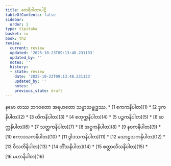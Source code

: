 ```yaml
---
title: ထေရီဂါထာပါဠိ
tableOfContents: false
sidebar:
  order: 1
type: tipitaka
basket: su
book: th2
review:
  current: review
  updated: '2025-10-23T09:13:48.231133'
  updated_by: ''
  notes: ''
  history:
  - state: review
    date: '2025-10-23T09:13:48.231133'
    updated_by: ''
    notes: ''
    previous_state: draft
---
```


<ReviewStatus review={frontmatter.review} showDetails={true} />

<HypothesisAnnotation frontmatter={frontmatter} />

<Paragraph number="1" type="center" book="th2">
နမော တဿ ဘဂဝတော အရဟတော သမ္မာသမ္ဗုဒ္ဓဿ.

</Paragraph>

<TableOfContents book="th2">
* [1 ဧကကနိပါတ](1)
* [2 ဒုကနိပါတ](2)
* [3 တိကနိပါတ](3)
* [4 စတုက္ကနိပါတ](4)
* [5 ပဉ္စကနိပါတ](5)
* [6 ဆက္ကနိပါတ](6)
* [7 သတ္တကနိပါတ](7)
* [8 အဋ္ဌကနိပါတ](8)
* [9 နဝကနိပါတ](9)
* [10 ဧကာဒသကနိပါတ](10)
* [11 ဒွါဒသကနိပါတ](11)
* [12 သောဠသကနိပါတ](12)
* [13 ဝီသတိနိပါတ](13)
* [14 တိံသနိပါတ](14)
* [15 စတ္တာလီသနိပါတ](15)
* [16 မဟာနိပါတ](16)
</TableOfContents>
